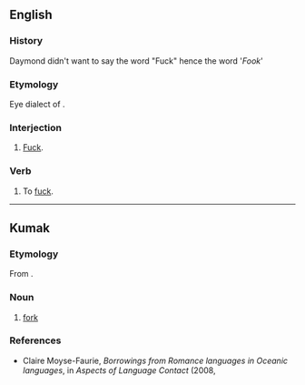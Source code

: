 ==English==

=== History ===
Daymond didn't want to say the word "Fuck" hence the word '<nowiki/>''Fook'''

===Etymology===
Eye dialect of {{m|en|fuck}}.

===Interjection===
{{en-interj}}

# {{lb|en|vulgar|Northern England}} [[fuck|Fuck]].

===Verb===
{{en-verb}}

# {{lb|en|vulgar|Northern England}} To [[fuck]].

----

==Kumak==

===Etymology===
From {{etyl|en|nee}} {{m|en|fork}}.

===Noun===
{{head|nee|noun}}

# [[fork]]

===References===
* Claire Moyse-Faurie, ''Borrowings from Romance languages in Oceanic languages'', in ''Aspects of Language Contact'' (2008, {{ISBN|3110206048}}